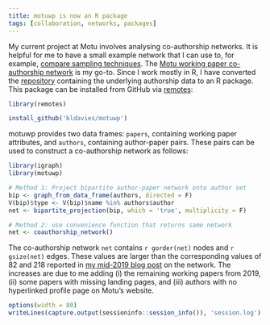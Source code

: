 ```yaml
---
title: motuwp is now an R package
tags: [collaboration, networks, packages]
---
```


My current project at Motu involves analysing co-authorship networks.
It is helpful for me to have a small example network that I can use to, for example, [compare sampling techniques][sampling-post].
The [Motu working paper co-authorship network](/blog/coauthorship-networks-motu/) is my go-to.
Since I work mostly in R, I have converted the [repository](https://github.com/bldavies/motuwp) containing the underlying authorship data to an R package.
This package can be installed from GitHub via [remotes](https://github.com/r-lib/remotes):

```r
library(remotes)

install_github('bldavies/motuwp')
```
 
motuwp provides two data frames: `papers`, containing working paper attributes, and `authors`, containing author-paper pairs.
These pairs can be used to construct a co-authorship network as follows:

```r
library(igraph)
library(motuwp)

# Method 1: Project bipartite author-paper network onto author set
bip <- graph_from_data_frame(authors, directed = F)
V(bip)$type <- V(bip)$name %in% authors$author
net <- bipartite_projection(bip, which = 'true', multiplicity = F)

# Method 2: use convenience function that returns same network
net <- coauthorship_network()
```

The co-authorship network `net` contains `r gorder(net)` nodes and `r gsize(net)` edges.
These values are larger than the corresponding values of 82 and 218 reported in [my mid-2019 blog post][sampling-post] on the network.
The increases are due to me adding (i) the remaining working papers from 2019, (ii) some papers with missing landing pages, and (iii) authors with no hyperlinked profile page on Motu's website.

```r
options(width = 80)
writeLines(capture.output(sessioninfo::session_info()), 'session.log')
```

[sampling-post]: /blog/sampling-motu-coauthorship-network/
